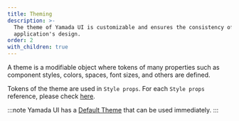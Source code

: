 ```yaml
---
title: Theming
description: >-
  The theme of Yamada UI is customizable and ensures the consistency of the
  application's design.
order: 2
with_children: true
---
```


A theme is a modifiable object where tokens of many properties such as component styles, colors, spaces, font sizes, and others are defined.

Tokens of the theme are used in `Style props`. For each `Style props` reference, please check [here](/styled-system/style-props).

:::note
Yamada UI has a [Default Theme](/styled-system/theming/default-theme) that can be used immediately.
:::
